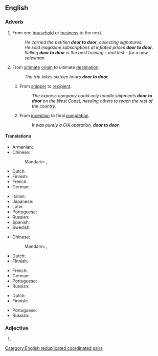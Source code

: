 {{also|door-to-door}}

==English==

===Adverb===
{{en-adv|-}}

# {{lb|en|by metonymy}} From one [[household]] or [[business]] to the next.
#: ''He carried the petition '''door to door''', collecting signatures.''
#: ''He sold magazine subscriptions at inflated prices '''door to door'''.''
#: ''Selling '''door to door''' is the best training - and test - for a new salesman.''
# {{lb|en|by metonymy}} From [[ultimate]] [[origin]] to ultimate [[destination]].
#: ''The trip takes sixteen hours '''door to door'''.''
## {{lb|en|by further extension}} From [[shipper]] to [[recipient]].
##: ''The express company could only handle shipments '''door to door''' on the West Coast, needing others to reach the rest of the country.''
## {{lb|en|by further extension}} From [[inception]] to final [[completion]].
##: ''It was purely a CIA operation, '''door to door'''.''

====Translations====
{{trans-top|from one household or business to the next}}
* Armenian: {{t+|hy|դռնեդուռ|sc=Armn}}
* Chinese:
*: Mandarin: {{t+|cmn|門到門|sc=Hani}}, {{t+|cmn|门到门|tr=mén dào mén|sc=Hani}}
* Dutch: {{t|nl|van deur tot deur}}
* Finnish: {{t+|fi|ovelta ovelle}}
* French: {{t+|fr|porte à porte}}
* German: {{t|de|von Tür zu Tür}}
{{trans-mid}}
* Italian: {{t|it|porta a porta}}
* Japanese: {{t+|ja|各戸|tr=かっこ, kakko|sc=Jpan}}
* Latin: {{t|la|ostiātim}}
* Portuguese: {{t|pt|de porta em porta}}
* Russian: {{t|ru|покварти́рно}}
* Spanish: {{t|es|de puerta en puerta}}
* Swedish: {{t|sv|från dörr till dörr}}
{{trans-bottom}}

{{trans-top|from ultimate origin to ultimate destination}}
* Chinese:
*: Mandarin: {{t+|cmn|門到門|sc=Hani}}, {{t+|cmn|门到门|tr=mén dào mén|sc=Hani}}
* Dutch: {{t|nl|van deur tot deur}}
* Finnish: {{t+|fi|ovelta ovelle}}
{{trans-mid}}
* French: {{t+|fr|porte à porte}}
* German: {{t|de|von Tür zu Tür}}
* Portuguese: {{t|pt|porta a porta}}
* Russian: {{t|ru|от две́ри к две́ри}}
{{trans-bottom}}

{{trans-top|from ultimate shipper to ultimate recipient}}
* Dutch: {{t|nl|van deur tot deur}}
* Finnish: {{t+|fi|ovelta ovelle}}
{{trans-mid}}
* Portuguese: {{t|pt|porta a porta}}
* Russian: {{t+|ru|сквозно́й}}, {{t+|ru|а́дресный}}
{{trans-bottom}}

===Adjective===
{{en-adj|head=[[door]] [[to]] door|-}}

# {{alternative spelling of|en|door-to-door}}

[[Category:English reduplicated coordinated pairs]]